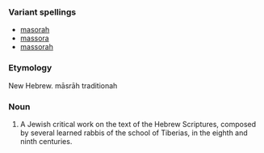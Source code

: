 ===Variant spellings===
*[[masorah]]
*[[massora]]
*[[massorah]]
===Etymology===
New Hebrew. m&#257;sr&#257;h traditionah
===Noun===
#A Jewish critical work on the text of the Hebrew Scriptures, composed by several learned rabbis of the school of Tiberias, in the eighth and ninth centuries.